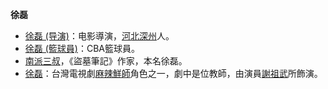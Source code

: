 '''徐磊'''

* [[徐磊_(导演)|徐磊 (导演)]]：电影導演，[[河北|河北]][[深州|深州]]人。
* [[徐磊_(籃球員)|徐磊 (籃球員)]]：CBA籃球員。
* [[南派三叔|南派三叔]]，《盜墓筆記》作家，本名徐磊。
* [[麻辣鮮師角色列表|徐磊]]：台灣電視劇[[麻辣鮮師|麻辣鮮師]]角色之一，劇中是位教師，由演員[[謝祖武|謝祖武]]所飾演。

{{Disambig}}